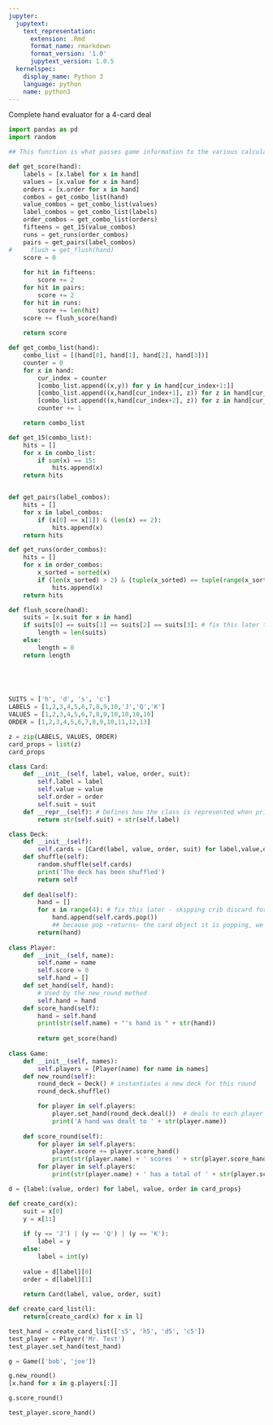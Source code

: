 ```yaml
---
jupyter:
  jupytext:
    text_representation:
      extension: .Rmd
      format_name: rmarkdown
      format_version: '1.0'
      jupytext_version: 1.0.5
  kernelspec:
    display_name: Python 3
    language: python
    name: python3
---
```


Complete hand evaluator for a 4-card deal

```python
import pandas as pd
import random
```

```python
## This function is what passes game information to the various calculation functions, which return "hits"

def get_score(hand):
    labels = [x.label for x in hand]
    values = [x.value for x in hand]
    orders = [x.order for x in hand]
    combos = get_combo_list(hand)
    value_combos = get_combo_list(values)
    label_combos = get_combo_list(labels)
    order_combos = get_combo_list(orders)
    fifteens = get_15(value_combos)
    runs = get_runs(order_combos)
    pairs = get_pairs(label_combos)
#     flush = get_flush(hand)
    score = 0
    
    for hit in fifteens:
        score += 2
    for hit in pairs:
        score += 2
    for hit in runs:
        score += len(hit)
    score += flush_score(hand)
        
    return score
```

```python
def get_combo_list(hand):
    combo_list = [(hand[0], hand[1], hand[2], hand[3])]
    counter = 0
    for x in hand:
        cur_index = counter
        [combo_list.append((x,y)) for y in hand[cur_index+1:]]
        [combo_list.append((x,hand[cur_index+1], z)) for z in hand[cur_index+2:]]
        [combo_list.append((x,hand[cur_index+2], z)) for z in hand[cur_index+3:]]
        counter += 1

    return combo_list
```

```python
def get_15(combo_list):
    hits = []
    for x in combo_list:
        if sum(x) == 15:
            hits.append(x)
    return hits


def get_pairs(label_combos):
    hits = []
    for x in label_combos:
        if (x[0] == x[1]) & (len(x) == 2):
            hits.append(x)
    return hits

def get_runs(order_combos):
    hits = []
    for x in order_combos:
        x_sorted = sorted(x)
        if (len(x_sorted) > 2) & (tuple(x_sorted) == tuple(range(x_sorted[0],x_sorted[-1]+1))):
            hits.append(x)
    return hits

def flush_score(hand):
    suits = [x.suit for x in hand]
    if suits[0] == suits[1] == suits[2] == suits[3]: # fix this later to account for 5-card flush
        length = len(suits)
    else:
        length = 0
    return length
        


        
```

```python
SUITS = ['h', 'd', 's', 'c']
LABELS = [1,2,3,4,5,6,7,8,9,10,'J','Q','K']
VALUES = [1,2,3,4,5,6,7,8,9,10,10,10,10]
ORDER = [1,2,3,4,5,6,7,8,9,10,11,12,13]

z = zip(LABELS, VALUES, ORDER)
card_props = list(z)
card_props

class Card:
    def __init__(self, label, value, order, suit):
        self.label = label
        self.value = value
        self.order = order
        self.suit = suit
    def __repr__(self): # Defines how the class is represented when printed
        return str(self.suit) + str(self.label)

class Deck:
    def __init__(self):
        self.cards = [Card(label, value, order, suit) for label,value,order in card_props for suit in SUITS]
    def shuffle(self):
        random.shuffle(self.cards)
        print('The deck has been shuffled')
        return self
    
    def deal(self):
        hand = []
        for x in range(4): # fix this later - skipping crib discard for now
            hand.append(self.cards.pop()) 
            ## because pop ~returns~ the card object it is popping, we can call append on it right away
        return(hand)
    
class Player:
    def __init__(self, name):
        self.name = name
        self.score = 0
        self.hand = []
    def set_hand(self, hand):
        # Used by the new_round method
        self.hand = hand
    def score_hand(self):
        hand = self.hand
        print(str(self.name) + "'s hand is " + str(hand))
        
        return get_score(hand)  
        
class Game:
    def __init__(self, names):
        self.players = [Player(name) for name in names]
    def new_round(self):
        round_deck = Deck() # instantiates a new deck for this round
        round_deck.shuffle()

        for player in self.players:
            player.set_hand(round_deck.deal())  # deals to each player from the shuffled round deck
            print('A hand was dealt to ' + str(player.name))
            
    def score_round(self):
        for player in self.players:
            player.score += player.score_hand()
            print(str(player.name) + ' scores ' + str(player.score_hand()) + ' points')
        for player in self.players:
            print(str(player.name) + ' has a total of ' + str(player.score) + ' points')
```

```python
d = {label:(value, order) for label, value, order in card_props}

def create_card(x):
    suit = x[0]
    y = x[1:]
    
    if (y == 'J') | (y == 'Q') | (y == 'K'):
        label = y
    else:
        label = int(y)
    
    value = d[label][0]
    order = d[label][1]
    
    return Card(label, value, order, suit)

def create_card_list(l):
    return[create_card(x) for x in l]
```

```python
test_hand = create_card_list(['s5', 'h5', 'd5', 'c5'])
test_player = Player('Mr. Test')
test_player.set_hand(test_hand)
```

```python
g = Game(['bob', 'joe'])
```

```python
g.new_round()
[x.hand for x in g.players[:]]
```

```python
g.score_round()
```

```python
test_player.score_hand()
```

```python

```
